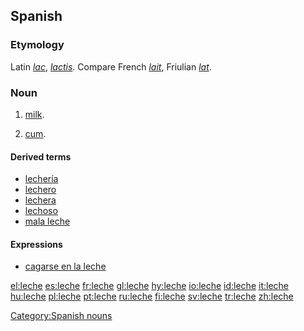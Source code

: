 {{see|lèche}}
==Spanish==

===Etymology===
Latin ''[[lac]]'', ''[[lactis]]''. Compare French ''[[lait]]'', Friulian ''[[lat]]''.

===Noun===
{{es-noun-f|plural=leches}}

# [[milk]].
# {{context|Spain}} [[cum]].

====Derived terms====
*[[lechería]] {{f}}
*[[lechero]] {{m}}
*[[lechera]] {{f}}
*[[lechoso]]
*[[mala leche]]

====Expressions====
*[[cagarse en la leche]]

[[Category:Spanish nouns]]

[[el:leche]]
[[es:leche]]
[[fr:leche]]
[[gl:leche]]
[[hy:leche]]
[[io:leche]]
[[id:leche]]
[[it:leche]]
[[hu:leche]]
[[pl:leche]]
[[pt:leche]]
[[ru:leche]]
[[fi:leche]]
[[sv:leche]]
[[tr:leche]]
[[zh:leche]]